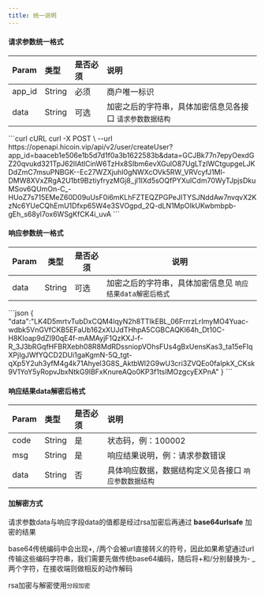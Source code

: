 ---
title: 统一说明
---


#### 请求参数统一格式

| Param  | 类型   | 是否必须 | 说明                                                      |
| :----- | :----- | :------- | :-------------------------------------------------------- |
| app_id | String | 必须     | 商户唯一标识                                              |
| data   | String | 可选     | 加密之后的字符串，具体加密信息见各接口 `请求参数数据结构` |


<RequestExample>
  ```curl cURL
  curl -X POST \
  --url https://openapi.hicoin.vip/api/v2/user/createUser?app_id=baaceb1e506e1b5d7d1f0a3b1622583b&data=GCJBk77n7epyOexdGZ20qvukd321TpJ62lIAtlCinW6TzHx8SIbm6evXGulO87UgLTzIWCtgupgeLJKDdZmC7msuPNBGK--Ec27WZXjuhI0gNWXcOVk5RW_VRVcyfJ1Ml-DMW8XVxZRgA2U1bt9BztiyfryzMGj8_jl1IXd5sOQfPYXulCdm70WyTJpjsDkuMSov6QUmOn-C_-HUoZ7s715EMeZ60D09uUsF0i6mKLhFZTEQZPGPeJITYSJNddAw7nvqvX2KzNc6YUeCQhEmU1Dfxp65W4e3SVOgpd_2Q-dLN1MpOlkUKwbmbpb-gEh_s68yl7ox6WSgKfCK4i_uvA
  ```
</RequestExample>




#### 响应参数统一格式

| Param | 类型   | 是否必须 | 说明                                                      |
| ----- | ------ | -------- | --------------------------------------------------------- |
| data  | String | 可选     | 加密之后的字符串，具体加密信息见 `响应结果data解密后格式` |


<ResponseExample>
```json
{
    "data":"LK4D5mrtvTubDxCQM4lqyN2h8TTIkEBL_06FrrrzLrImyMO4Yuac-wdbk5VnGVfCKB5EFaUb162xXUJdTHhpA5CGBCAQKl64h_Dt10C-H8KIoap9dZI90qE4f-mAMAyjF1QzKXJ-f-R_3J3bRGqfHFBRXebh08R8MdRDssniopVOhsFUs4gBxUensKas3_ta15eFIqXPjIgJWfYQCD2DUi1gaKgmN-5Q_tgt-qXp5Y2uh3yfM4g4k71Ahyel3G8S_AktbWl2G9wU3cri3ZVQEo0faIpkX_CKsk9V1YoY5yRopvJbxNtkG9lBFxKnureAQo0KP3f1tsIMOzgcyEXPnA"
}
```
</ResponseExample>


#### 响应结果data解密后格式

| Param | 类型   | 是否必须 | 说明                                                   |
| :---- | :----- | :------- | :----------------------------------------------------- |
| code  | String | 是       | 状态码，例：100002                                     |
| msg   | String | 是       | 响应结果说明，例：请求参数错误                         |
| data  | String | 否       | 具体响应数据，数据结构定义见各接口  `响应参数数据结构` |


#### 加解密方式

请求参数data与响应字段data的值都是经过rsa加密后再通过 **base64urlsafe** 加密的结果

<Warning>
base64传统编码中会出现+, /两个会被url直接转义的符号，因此如果希望通过url传输这些编码字符串，我们需要先做传统base64编码，随后将+和/分别替换为- _两个字符，在接收端则做相反的动作解码

rsa加密与解密使用`分段加密`
</Warning>